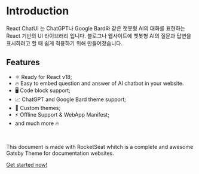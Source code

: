 # Introduction

React ChatUI 는 ChatGPT나 Google Bard와 같은 챗봇형 AI의 대화를 표현하는 React 기반의 UI 라이브러리 입니다.
블로그나 웹사이트에 챗봇형 AI의 질문과 답변을 표시하려고 할 때 쉽게 적용하기 위해 만들어졌습니다.

## Features

- ⚛️ Ready for React v18;
- 🔥 Easy to embed question and answer of AI chatbot in your website.
- 🖥 Code block support;
- 📈 ChatGPT and Google Bard theme support;
- 📄 Custom themes;
- ⚡️ Offline Support & WebApp Manifest;
- and much more 🔥

<br />

This document is made with RocketSeat whitch is a complete and awesome Gatsby Theme for documentation websites.

[Get started now!](/getting-started)
